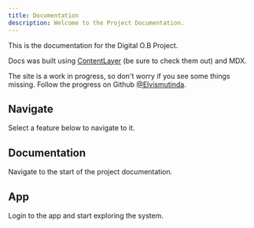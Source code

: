 ```yaml
---
title: Documentation
description: Welcome to the Project Documentation.
---
```


This is the documentation for the Digital O.B Project.

Docs was built using [ContentLayer](https://contentlayer.dev/) (be sure to check them out) and MDX.

<Callout>

The site is a work in progress, so don't worry if you see some things missing. Follow the progress on Github [@Elvismutinda](https://github.com/Elvismutinda).

</Callout>

## Navigate

Select a feature below to navigate to it.

<div className="grid sm:grid-cols-2 gap-4 mt-6">

<Card href="/docs/documentation">

## Documentation

Navigate to the start of the project documentation.

</Card>

<Card href="/" disabled>

## App

Login to the app and start exploring the system.

</Card>

</div>

